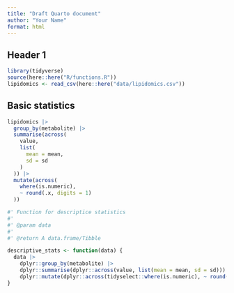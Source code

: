 ```yaml
---
title: "Draft Quarto document"
author: "Your Name"
format: html
---
```


## Header 1

```r
library(tidyverse)
source(here::here("R/functions.R"))
lipidomics <- read_csv(here::here("data/lipidomics.csv"))
```

## Basic statistics

```r
lipidomics |>
  group_by(metabolite) |>
  summarise(across(
    value,
    list(
      mean = mean,
      sd = sd
    )
  )) |>
  mutate(across(
    where(is.numeric),
    ~ round(.x, digits = 1)
  ))
```

```r
#' Function for descriptice statistics
#'
#' @param data 
#'
#' @return A data.frame/Tibble

descriptive_stats <- function(data) {
  data |>
    dplyr::group_by(metabolite) |>
    dplyr::summarise(dplyr::across(value, list(mean = mean, sd = sd))) |>
    dplyr::mutate(dplyr::across(tidyselect::where(is.numeric), ~ round(.x, digits = 1)))
}
```
